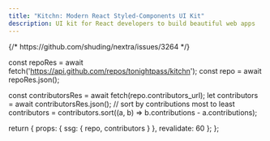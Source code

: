 ```yaml
---
title: "Kitchn: Modern React Styled-Components UI Kit"
description: UI kit for React developers to build beautiful web apps
---
```


<Head>
  {/* https://github.com/shuding/nextra/issues/3264 */}
  <link rel={"canonical"} href={"https://kitchn.tonightpass.com"} /> 
</Head>
<Landing />

  const repoRes = await fetch('https://api.github.com/repos/tonightpass/kitchn');
  const repo = await repoRes.json();

  const contributorsRes = await fetch(repo.contributors_url);
  let contributors = await contributorsRes.json();
  // sort by contributions most to least
  contributors = contributors.sort((a, b) => b.contributions - a.contributions);

  return {
    props: {
      ssg: {
        repo,
        contributors
      }
    },
    revalidate: 60
  };
};
